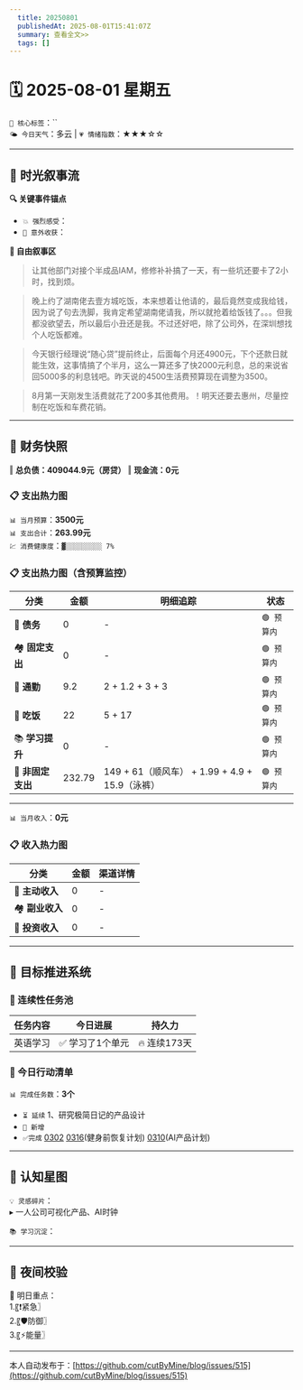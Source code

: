```yaml
---
  title: 20250801
  publishedAt: 2025-08-01T15:41:07Z
  summary: 查看全文>>
  tags: []
---
```


# 🗓️ 2025-08-01 星期五  
`🔑 核心标签`：``  
`🌤️ 今日天气`：多云 | `💗 情绪指数`：★★★☆☆   

---


## 🌊 **时光叙事流**
**🔍 关键事件锚点**  
- `💥 强烈感受`：                  
- `🎉 意外收获`：           

**📖 自由叙事区**  
> 让其他部门对接个半成品IAM，修修补补搞了一天，有一些坑还要卡了2小时，找到烦。

> 晚上约了湖南佬去壹方城吃饭，本来想着让他请的，最后竟然变成我给钱，因为说了句去洗脚，我肯定希望湖南佬请我，所以就抢着给饭钱了。。。但我都没欲望去，所以最后小丑还是我。不过还好吧，除了公司外，在深圳想找个人吃饭都难。

> 今天银行经理说“随心贷”提前终止，后面每个月还4900元，下个还款日就能生效，这事情搞了个半月，这么一算还多了快2000元利息，总的来说省回5000多的利息钱吧。昨天说的4500生活费预算现在调整为3500。

> 8月第一天刚发生活费就花了200多其他费用。！明天还要去惠州，尽量控制在吃饭和车费花销。

---

## 💸 **财务快照**
‖ **总负债：409044.9元（房贷）**
‖ **现金流：0元**

### 📋 支出热力图

`📊 当月预算`：**3500元**  
`📊 支出合计`：**263.99元**  
`💹 消费健康度`：`▓░░░░░░░░░ 7%`  
### 📋 支出热力图（含预算监控）
| 分类         | 金额    | 明细追踪                  | 状态           |
|--------------|---------|---------------------------|----------------|
| 🏦 **债务**    | 0   | -    | `🟢 预算内`   |
| 🏘️ **固定支出** | 0     |  -  | `🟢 预算内`     |
| 🚌 **通勤**     | 9.2   | 2 + 1.2 + 3 + 3  | `🟢 预算内`     |
| 🍜 **吃饭**     | 22  | 5 + 17  | `🟢 预算内`   |
| 📚 **学习提升** | 0      | -     | `🟢 预算内`     |
| 🎲 **非固定支出** | 232.79   |  149 + 61（顺风车） + 1.99 + 4.9 + 15.9（泳裤）  | `🟢 预算内`  |
---

`📊 当月收入`：**0元**  

### 📋 收入热力图
| 分类         | 金额    | 渠道详情             |
|--------------|---------|-------------------------|
| 🏦 **主动收入**  | 0                | -        |
| 🏘️ **副业收入**  | 0                | -        |
| 🚌 **投资收入**  | 0                | -        |



---

## 🎯 **目标推进系统**

### 🔄 连续性任务池
| 任务内容                | 今日进展          | 持久力     |
|-------------------------|-------------------|------------|
| 英语学习         | ✅ 学习了1个单元 | 🔥 连续173天  |



### 📌 今日行动清单

`📊 完成任务数`：**3个**  
- `⏳ 延续` 1、研究极简日记的产品设计             
- `🚩 新增`   
- `✅完成` [0302](note://WEB9685e40ae7a6464db1196641a1ffd0ee)   [0316](note://WEBc1fcc89ec3e741538b703e8017b38c9f)(健身前恢复计划)  [0310](note://WEBfc89f9187c014fbe9fab88e2d09b4bde)(AI产品计划)


---

## 🌌 **认知星图**
`💡 灵感碎片`：  
▸ 一人公司可视化产品、AI时钟


`📚 学习沉淀`：  
>    

---

## 🌃 夜间校验

🚀 明日重点：  
1.〖❗紧急〗  
2.〖🛡️防御〗  
3.〖⚡能量〗

---
本人自动发布于：[https://github.com/cutByMine/blog/issues/515](https://github.com/cutByMine/blog/issues/515)
